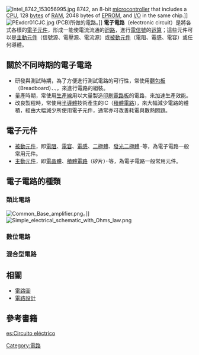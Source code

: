 {{NoteTA
|G1=Electronics
}}
[[Image:Intel_8742_153056995.jpg|right]] 8742, an 8-bit [[microcontroller|microcontroller]] that includes a [[CPU|CPU]], 128 [[byte|bytes]] of [[隨機存取記憶體|RAM]], 2048 bytes of [[EPROM|EPROM]], and [[Input/output|I/O]] in the same chip.]]
[[Image:PExdcr01CJC.jpg|right]] (PCB)所做的電路。]]
'''電子電路'''（electronic circuit）是將各式各樣的[[電子元件|電子元件]]，形成一能使電流流通的[[迴路|迴路]]，進行[[電信號|電信號]]的[[运算|运算]]；這些元件可以是[[主動元件|主動元件]]（信號源、電壓源、電流源）或[[被動元件|被動元件]]（電阻、電感、電容）或任何導體。

== 關於不同時期的電子電路 ==
* 研發與測試時期，為了方便進行測試電路的可行性，常使用[[麵包板|麵包板]]（Breadboard）、{{le|Perfboard|}}、{{le|Stripboard}}，來進行電路的組裝。
* 量產時期，常使用[[生產線|生產線]]用以大量製造[[印刷電路板|印刷電路板]]的電路，來加速生產效能。
* 改良製程時，常使用[[半導體|半導體]]技術產生的IC（[[積體電路|積體電路]]），來大幅減少電路的體積，經由大幅減少所使用電子元件，通常亦可改善耗電與散熱問題。

== 電子元件 ==
{{main|電子元件}}
* [[被動元件|被動元件]]，即[[電阻|電阻]]、[[電容|電容]]、[[電感|電感]]、[[二極體|二極體]]、[[發光二極體|發光二極體]]··等，為電子電路一般常用元件。
* [[主動元件|主動元件]]，即[[電晶體|電晶體]]、[[積體電路|積體電路]]（矽片）··等，為電子電路一般常用元件。

== 電子電路的種類 ==
=== 類比電路 ===
{{main|類比電路}}
[[Image:Common_Base_amplifier.png|left]]。]]
[[Image:Simple_electrical_schematic_with_Ohms_law.png|none]]
{{Clear}}

=== 數位電路 ===
{{main|數位電路}}
=== 混合型電路 ===

== 相關 ==
{{電子學}}
* [[電路圖|電路圖]]
* [[電路設計|電路設計]]

== 參考書籍 ==
{{GoogleBooks|"電子電路"|"Electronic circuit"}}

{{Authority control}}
{{Electronics-stub}}

[[Category:電路|Category:電路]]

[[es:Circuito_eléctrico|es:Circuito eléctrico]]